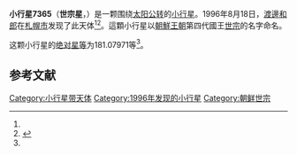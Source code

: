 {{Infobox planet
| bgcolour = #FFFFC0
| name = 7365 Sejong
| symbol = 
| image = 
| caption = 
| discovery = yes
| discovery_ref = 
| discoverer = [[渡邊和郎|渡邊和郎]]
| discovery_site = [[札幌市|札幌市]] 
| discovered = 1996年8月18日
| designations = yes
| mp_name = 
| named_after = 
| alt_names = 1996 QV1/ 1950 PD / 1976 KQ / 1993 VW7
| mp_category = [[主带小行星|主带小行星]]
| orbit_ref = <ref name="a">[http://ssd.jpl.nasa.gov/sbdb.cgi?sstr=7365 7365 Sejong] {{Wayback|url=http://ssd.jpl.nasa.gov/sbdb.cgi?sstr=7365 |date=20201124024056 }}，小行星數據庫瀏覽器（JPL Small-Body Database Browser）－[[美国国家航空航天局|美国国家航空航天局]]喷气推进实验室</ref>
| epoch = 2456400.5 (2013年4月18日更新)
| aphelion = {{convert|2.6771145|AU|km|3|abbr=on|lk=out}}
| perihelion = {{convert|1.7409067|AU|km|3|abbr=on}}
| semimajor = {{convert|2.2090106|AU|km|3|abbr=on}}
| eccentricity = 0.2119066
| period = 1199.209641 [[日|日]]<br />3.28[[儒略年|儒略年]]
| avg_speed = 
| inclination = 6.81841
| asc_node = 161.12514
| mean_anomaly = 
| arg_peri = 181.07971
| satellites = 
| physical_characteristics = yes
| dimensions = 
| mass = 
| density = 
| surface_grav = 
| escape_velocity = 
| sidereal_day = 
| axial_tilt = 
| pole_ecliptic_lat = 
| pole_ecliptic_lon = 
| albedo = 
| temperatures= 
| temp_name1 = 
| mean_temp_1 = 
| max_temp_1 = 
| temp_name2 = 
| max_temp_2 = 
| spectral_type = 
| abs_magnitude = 181.07971
}}

'''小行星7365'''（'''世宗星'''，{{lang|en|''7365 Sejong''}}）是一颗围绕[[太阳|太阳]][[公转|公转]]的[[小行星|小行星]]。1996年8月18日，[[渡邊和郎|渡邊和郎]]在[[札幌市|札幌市]]发现了此天体<ref name="a" /><ref>{{cite news|title=小行星列表|url=http://cfa-www.harvard.edu/iau/lists/NumberedMPs.txt|accessdate=2013-07-08|newspaper=哈佛大学|archive-date=2008-05-17|archive-url=https://web.archive.org/web/20080517010638/http://cfa-www.harvard.edu/iau/lists/NumberedMPs.txt|dead-url=no}}</ref>。這顆小行星以[[朝鮮王朝|朝鮮王朝]]第四代國王[[朝鮮世宗|世宗]]的名字命名。

这颗小行星的[[绝对星等|绝对星等]]为181.07971等<ref name="a" />。

==参考文献==
{{reflist}}
{{Minor Planet Number|[[小行星7364|小行星7364]]|[[小行星7366|小行星7366]]}}

{{小天体}}

[[Category:小行星带天体|Category:小行星带天体]]
[[Category:1996年发现的小行星|Category:1996年发现的小行星]]
[[Category:朝鲜世宗|Category:朝鲜世宗]]

{{asteroid-stub}}